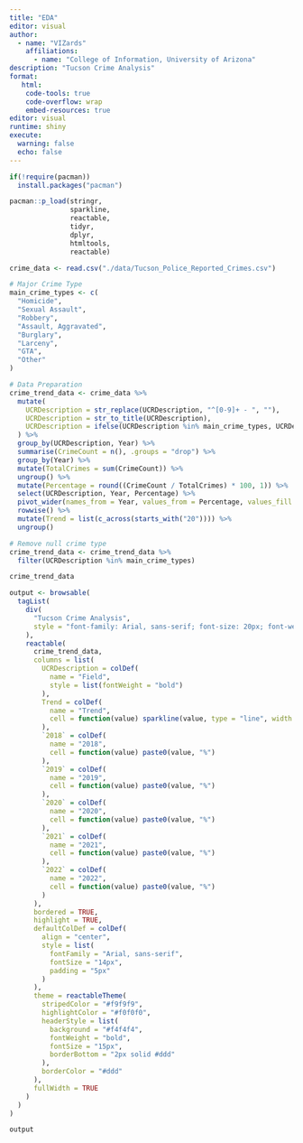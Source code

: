 ```yaml
---
title: "EDA"
editor: visual
author: 
  - name: "VIZards"
    affiliations:
      - name: "College of Information, University of Arizona"
description: "Tucson Crime Analysis"
format:
   html:
    code-tools: true
    code-overflow: wrap
    embed-resources: true
editor: visual
runtime: shiny
execute:
  warning: false
  echo: false
---
```


```r
if(!require(pacman))
  install.packages("pacman")

pacman::p_load(stringr,
               sparkline,
               reactable,
               tidyr,
               dplyr,
               htmltools,
               reactable)
```

```r
crime_data <- read.csv("./data/Tucson_Police_Reported_Crimes.csv")

# Major Crime Type
main_crime_types <- c(
  "Homicide",
  "Sexual Assault",
  "Robbery",
  "Assault, Aggravated",
  "Burglary",
  "Larceny",
  "GTA",
  "Other"
)
```

```r
# Data Preparation
crime_trend_data <- crime_data %>%
  mutate(
    UCRDescription = str_replace(UCRDescription, "^[0-9]+ - ", ""),
    UCRDescription = str_to_title(UCRDescription),
    UCRDescription = ifelse(UCRDescription %in% main_crime_types, UCRDescription, "Other")
  ) %>%
  group_by(UCRDescription, Year) %>%
  summarise(CrimeCount = n(), .groups = "drop") %>%
  group_by(Year) %>%
  mutate(TotalCrimes = sum(CrimeCount)) %>%
  ungroup() %>%
  mutate(Percentage = round((CrimeCount / TotalCrimes) * 100, 1)) %>%
  select(UCRDescription, Year, Percentage) %>%
  pivot_wider(names_from = Year, values_from = Percentage, values_fill = NA) %>%
  rowwise() %>%
  mutate(Trend = list(c_across(starts_with("20")))) %>%
  ungroup()

# Remove null crime type
crime_trend_data <- crime_trend_data %>%
  filter(UCRDescription %in% main_crime_types)

crime_trend_data
```

```r
output <- browsable(
  tagList(
    div(
      "Tucson Crime Analysis",
      style = "font-family: Arial, sans-serif; font-size: 20px; font-weight: bold; margin-bottom: 10px; text-align: center;"
    ),
    reactable(
      crime_trend_data,
      columns = list(
        UCRDescription = colDef(
          name = "Field",
          style = list(fontWeight = "bold")
        ),
        Trend = colDef(
          name = "Trend",
          cell = function(value) sparkline(value, type = "line", width = 120, height = 30)
        ),
        `2018` = colDef(
          name = "2018",
          cell = function(value) paste0(value, "%") 
        ),
        `2019` = colDef(
          name = "2019",
          cell = function(value) paste0(value, "%")
        ),
        `2020` = colDef(
          name = "2020",
          cell = function(value) paste0(value, "%")
        ),
        `2021` = colDef(
          name = "2021",
          cell = function(value) paste0(value, "%")
        ),
        `2022` = colDef(
          name = "2022",
          cell = function(value) paste0(value, "%")
        )
      ),
      bordered = TRUE,
      highlight = TRUE,
      defaultColDef = colDef(
        align = "center",
        style = list(
          fontFamily = "Arial, sans-serif",
          fontSize = "14px",      
          padding = "5px"       
        )
      ),
      theme = reactableTheme(
        stripedColor = "#f9f9f9",
        highlightColor = "#f0f0f0",
        headerStyle = list(
          background = "#f4f4f4",
          fontWeight = "bold", 
          fontSize = "15px", 
          borderBottom = "2px solid #ddd"
        ),
        borderColor = "#ddd"
      ),
      fullWidth = TRUE
    )
  )
)

output
```
